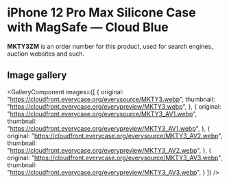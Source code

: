 
# iPhone 12 Pro Max Silicone Case with MagSafe — Cloud Blue

<Callout type='info' emoji='👉🏻'>**MKTY3ZM** is an order number for this product, used for search engines, auction websites and such.</Callout>

## Image gallery

<GalleryComponent
    images={[
      {
        original: "https://cloudfront.everycase.org/everysource/MKTY3.webp",
        thumbnail: "https://cloudfront.everycase.org/everypreview/MKTY3.webp",
      },
      {
        original: "https://cloudfront.everycase.org/everysource/MKTY3_AV1.webp",
        thumbnail: "https://cloudfront.everycase.org/everypreview/MKTY3_AV1.webp",
      },
      {
        original: "https://cloudfront.everycase.org/everysource/MKTY3_AV2.webp",
        thumbnail: "https://cloudfront.everycase.org/everypreview/MKTY3_AV2.webp",
      },
      {
        original: "https://cloudfront.everycase.org/everysource/MKTY3_AV3.webp",
        thumbnail: "https://cloudfront.everycase.org/everypreview/MKTY3_AV3.webp",
      }
    ]}
  />
